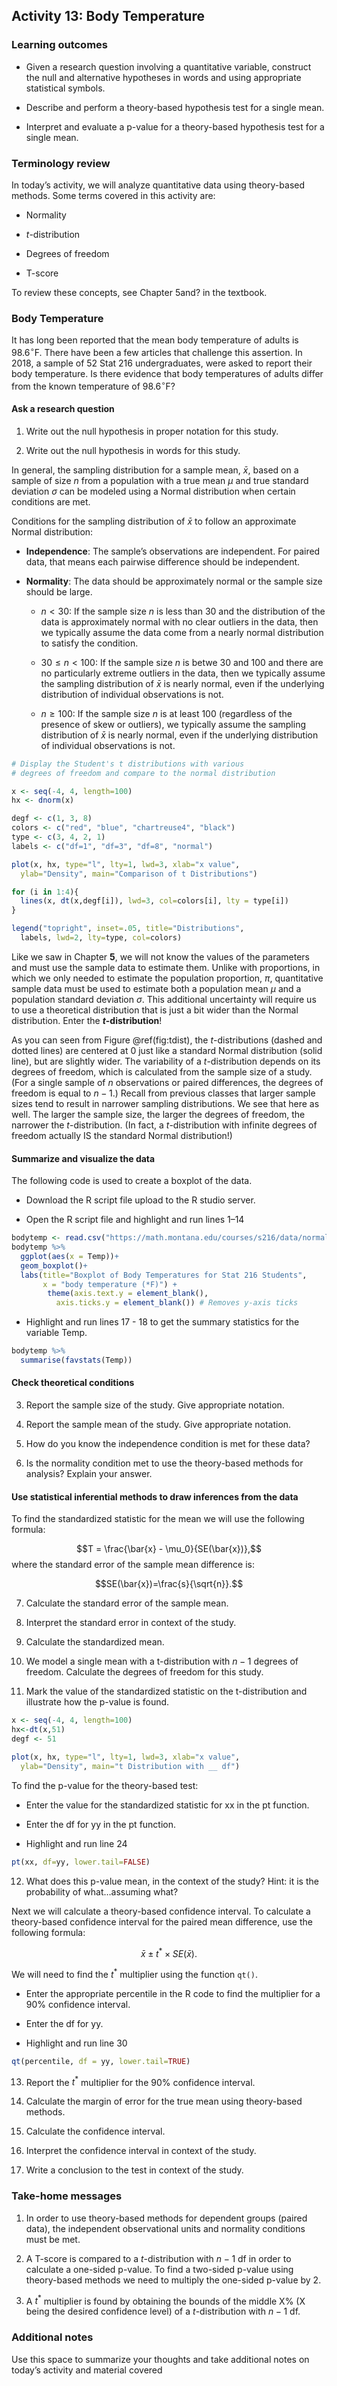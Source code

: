 ## Activity 13:  Body Temperature

\setstretch{1}

### Learning outcomes

* Given a research question involving a quantitative variable, construct the null and alternative hypotheses
  in words and using appropriate statistical symbols.
  
* Describe and perform a theory-based hypothesis test for a single mean.

* Interpret and evaluate a p-value for a theory-based hypothesis test for a single mean.

### Terminology review

In today's activity, we will analyze quantitative data using theory-based methods. Some terms covered in this activity are:

* Normality

* $t$-distribution

* Degrees of freedom

* T-score

To review these concepts, see Chapter 5and? in the textbook.

### Body Temperature

It has long been reported that the mean body temperature of adults is $98.6^{\circ}$F.  There have been a few articles that challenge this assertion.  In 2018, a sample of 52 Stat 216 undergraduates, were asked to report their body temperature.  Is there evidence that body temperatures of adults differ from the known temperature of $98.6^{\circ}$F?

#### Ask a research question {-}

1. Write out the null hypothesis in proper notation for this study.  

\vspace{0.8in}

2. Write out the null hypothesis in words for this study.

\vspace{0.5in}

In general, the sampling distribution for a sample mean, $\bar{x}$, based on a sample of size $n$ from a population with a true mean $\mu$ and true standard deviation $\sigma$ can be modeled using a Normal distribution when certain conditions are met.

Conditions for the sampling distribution of $\bar{x}$ to follow an approximate Normal distribution:

* **Independence**: The sample’s observations are independent.  For paired data, that means each pairwise difference should be independent.

* **Normality**: The data should be approximately normal or the sample size should be large.

    - $n < 30$: If the sample size $n$ is less than 30 and the distribution of the data is approximately normal with no clear outliers in the data, then we typically assume the data come from a nearly normal distribution to satisfy the condition.

    - $30 \leq n < 100$: If the sample size $n$ is betwe 30 and 100 and there are no particularly extreme outliers in the data, then we typically assume the sampling distribution of $\bar{x}$ is nearly normal, even if the underlying distribution of individual observations is not.
    
    - $n \geq 100$: If the sample size $n$ is at least 100 (regardless of the presence of skew or outliers), we typically assume the sampling distribution of $\bar{x}$ is nearly normal, even if the underlying distribution of individual observations is not.
 
```r
# Display the Student's t distributions with various
# degrees of freedom and compare to the normal distribution

x <- seq(-4, 4, length=100)
hx <- dnorm(x)

degf <- c(1, 3, 8)
colors <- c("red", "blue", "chartreuse4", "black")
type <- c(3, 4, 2, 1)
labels <- c("df=1", "df=3", "df=8", "normal")

plot(x, hx, type="l", lty=1, lwd=3, xlab="x value",
  ylab="Density", main="Comparison of t Distributions")

for (i in 1:4){
  lines(x, dt(x,degf[i]), lwd=3, col=colors[i], lty = type[i])
}

legend("topright", inset=.05, title="Distributions",
  labels, lwd=2, lty=type, col=colors)
```
    
 
Like we saw in Chapter **5**, we will not know the values of the parameters and must use the sample data to estimate them.  Unlike with proportions, in which we only needed to estimate the population proportion, $\pi$, quantitative sample data must be used to estimate both a population mean $\mu$ and a population standard deviation $\sigma$. This additional uncertainty will require us to use a theoretical distribution that is just a bit wider than the Normal distribution. Enter the **$t$-distribution**!


As you can seen from Figure \@ref(fig:tdist), the $t$-distributions (dashed and dotted lines) are centered at 0 just like a standard Normal distribution (solid line), but are slightly wider.  The variability of a $t$-distribution depends on its degrees of freedom, which is calculated from the sample size of a study.  (For a single sample of $n$ observations or paired differences, the degrees of freedom is equal to $n-1$.) Recall from previous classes that larger sample sizes tend to result in narrower sampling distributions.  We see that here as well.  The larger the sample size, the larger the degrees of freedom, the narrower the $t$-distribution.  (In fact, a $t$-distribution with infinite degrees of freedom actually IS the standard Normal distribution!)


#### Summarize and visualize the data {-}

The following code is used to create a boxplot of the data.

* Download the R script file upload to the R studio server.

* Open the R script file and highlight and run lines 1--14

```r
bodytemp <- read.csv("https://math.montana.edu/courses/s216/data/normal_temperature.csv")
bodytemp %>%
  ggplot(aes(x = Temp))+
  geom_boxplot()+
  labs(title="Boxplot of Body Temperatures for Stat 216 Students",
       x = "body temperature (*F)") +
        theme(axis.text.y = element_blank(), 
          axis.ticks.y = element_blank()) # Removes y-axis ticks
```

* Highlight and run lines 17 - 18 to get the summary statistics for the variable Temp.

```r
bodytemp %>% 
  summarise(favstats(Temp))
```
#### Check theoretical conditions {-}

3. Report the sample size of the study. Give appropriate notation.

\vspace{0.2in}

4. Report the sample mean of the study.  Give appropriate notation.

\vspace{0.2in}

5.  How do you know the independence condition is met for these data?
\vspace{0.8in}

6. Is the normality condition met to use the theory-based methods for analysis?  Explain your answer.
\vspace{1in}

#### Use statistical inferential methods to draw inferences from the data {-}


To find the standardized statistic for the mean we will use the following formula:

$$T = \frac{\bar{x} - \mu_0}{SE(\bar{x})},$$
where the standard error of the sample mean difference is:

$$SE(\bar{x})=\frac{s}{\sqrt{n}}.$$

7.  Calculate the standard error of the sample mean.

\vspace{0.5in}

8. Interpret the standard error in context of the study.

\vspace{1in}

9.  Calculate the standardized mean.

\vspace{1in}

10. We model a single mean with a t-distribution with $n-1$ degrees of freedom.  Calculate the degrees of freedom for this study.

\vspace{0.2in}

11. Mark the value of the standardized statistic on the t-distribution and illustrate how the p-value is found.

```r

x <- seq(-4, 4, length=100)
hx<-dt(x,51)
degf <- 51

plot(x, hx, type="l", lty=1, lwd=3, xlab="x value",
  ylab="Density", main="t Distribution with __ df")

```

To find the p-value for the theory-based test: 

* Enter the value for the standardized statistic for xx in the pt function.  

* Enter the df for yy in the pt function.

* Highlight and run line 24

```r
pt(xx, df=yy, lower.tail=FALSE)
```

12.  What does this p-value mean, in the context of the study?  Hint: it is the probability of what...assuming what?
\vspace{1in}

Next we will calculate a theory-based confidence interval.  To calculate a theory-based confidence interval for the paired mean difference, use the following formula:

$$\bar{x}\pm t^* \times SE(\bar{x}).$$

We will need to find the $t^*$ multiplier using the function `qt()`. 

* Enter the appropriate percentile in the R code to find the multiplier for a 90\% confidence interval.

* Enter the df for yy. 

* Highlight and run line 30

```r
qt(percentile, df = yy, lower.tail=TRUE)
```


13. Report the $t^*$ multiplier for the 90\% confidence interval.

\vspace{0.2in}

14.  Calculate the margin of error for the true mean using theory-based methods.

\vspace{0.6in}

15.  Calculate the confidence interval.

\vspace{0.6in}


16.  Interpret the confidence interval in context of the study.

\vspace{1in}

17.  Write a conclusion to the test in context of the study.
\vspace{0.6in}

### Take-home messages

1.  In order to use theory-based methods for dependent groups (paired data), the independent observational units and normality conditions must be met.  

2.  A T-score is compared to a $t$-distribution with $n - 1$ df in order to calculate a one-sided p-value. To find a two-sided p-value using theory-based methods we need to multiply the one-sided p-value by 2.  

3.  A $t^*$ multiplier is found by obtaining the bounds of the middle X% (X being the desired confidence level) of a $t$-distribution with $n - 1$ df.


### Additional notes

Use this space to summarize your thoughts and take additional notes on today's activity and material covered

\newpage
